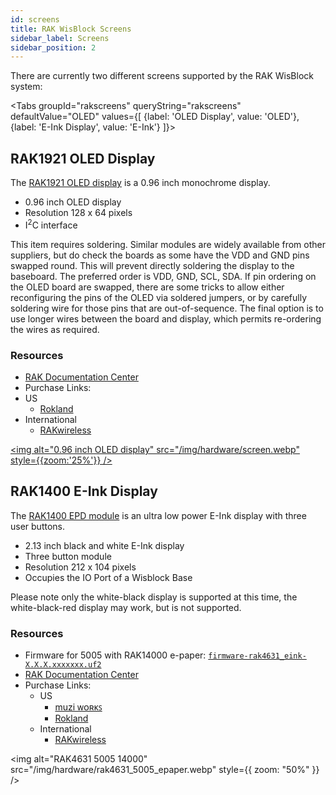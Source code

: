 ```yaml
---
id: screens
title: RAK WisBlock Screens
sidebar_label: Screens
sidebar_position: 2
---
```



There are currently two different screens supported by the RAK WisBlock system:

<Tabs
groupId="rakscreens"
queryString="rakscreens"
defaultValue="OLED"
values={[
{label: 'OLED Display', value: 'OLED'},
{label: 'E-Ink Display', value: 'E-Ink'}
]}>
<TabItem value="OLED">

## RAK1921 OLED Display

The [RAK1921 OLED display](https://store.rakwireless.com/products/rak1921-oled-display-panel) is a 0.96 inch monochrome display.

- 0.96 inch OLED display
- Resolution 128 x 64 pixels
- I<sup>2</sup>C interface

This item requires soldering.
Similar modules are widely available from other suppliers, but do check the boards as some have the VDD and GND pins swapped round. This will prevent directly soldering the display to the baseboard. The preferred order is VDD, GND, SCL, SDA.
If pin ordering on the OLED board are swapped, there are some tricks to allow either reconfiguring the pins of the OLED via soldered jumpers, or by carefully soldering wire for those pins that are out-of-sequence. The final option is to use longer wires between the board and display, which permits re-ordering the wires as required.

### Resources

- [RAK Documentation Center](https://docs.rakwireless.com/product-categories/wisblock/rak1921/overview/#product-description)
- Purchase Links:
- US
  - [Rokland](https://store.rokland.com/products/rak-wireless-wisblock-oled-display-rak1921-pid-110004)
- International
  - [RAKwireless](https://store.rakwireless.com/products/rak1921-oled-display-panel)

[<img alt="0.96 inch OLED display" src="/img/hardware/screen.webp" style={{zoom:'25%'}} />](/img/hardware/screen.webp)

</TabItem>
<TabItem value="E-Ink">

## RAK1400 E-Ink Display

The [RAK1400 EPD module](https://store.rakwireless.com/products/wisblock-epd-module-rak14000) is an ultra low power E-Ink display with three user buttons.

- 2.13 inch black and white E-Ink display
- Three button module
- Resolution 212 x 104 pixels
- Occupies the IO Port of a Wisblock Base

Please note only the white-black display is supported at this time, the white-black-red display may work, but is not supported.

### Resources

- Firmware for 5005 with RAK14000 e-paper: [`firmware-rak4631_eink-X.X.X.xxxxxxx.uf2`](/downloads)
- [RAK Documentation Center](https://docs.rakwireless.com/product-categories/wisblock/rak14000/overview/#product-description)
- Purchase Links:
  - US
    - [muzi ᴡᴏʀᴋꜱ](https://muzi.works/products/rak-oled-display-ssd1306)
    - [Rokland](https://store.rokland.com/products/rak-wireless-wisblock-epd-module-rak14000-pid-110024)
  - International
    - [RAKwireless](https://store.rakwireless.com/products/wisblock-epd-module-rak14000)

<img
  alt="RAK4631 5005 14000"
  src="/img/hardware/rak4631_5005_epaper.webp"
  style={{ zoom: "50%" }}
/>

</TabItem>
</Tabs>
